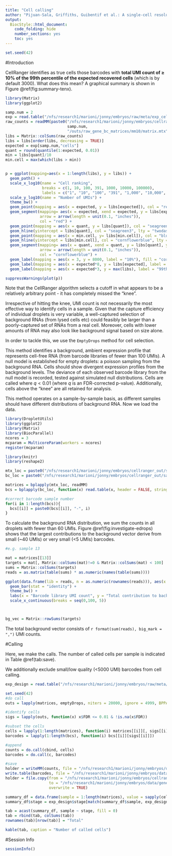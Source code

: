 ```yaml
---
title: "Cell calling"
author: "Pijuan-Sala, Griffiths, Guibentif et al.: A single-cell resolution molecular roadmap from mouse gastrulation to early organogenesis."
output:
  BiocStyle::html_document:
    code_folding: hide
    number_sections: yes
    toc: yes  
---
```


```r
set.seed(42)
```

#Introduction

CellRanger identifies as true cells those barcodes with **total UMI count of $\geq$ 10% of the 99th percentile of the expected recovered cells** (which is by default 3000). What does this mean? A graphical summary is shown in Figure \@ref(fig:summary-tenx).

```r
library(Matrix)
library(ggplot2)

samp.num = 2
exp = read.table("/nfs/research1/marioni/jonny/embryos/raw/meta/exp_cells.tab", sep = "\t", header = TRUE)
raw_counts = readMM(paste0("/nfs/research1/marioni/jonny/embryos/cellranger_out/sample_",
                           samp.num, 
                           "/outs/raw_gene_bc_matrices/mm10/matrix.mtx"))
libs = Matrix::colSums(raw_counts)
libs = libs[order(libs, decreasing = TRUE)]
expected = exp[samp.num,"cells"]
quant = round(quantile(1:expected, 0.01))
min = libs[quant]/10
min.cell = max(which(libs > min))


p = ggplot(mapping=aes(x = 1:length(libs), y = libs)) +
  geom_path() +
  scale_x_log10(name = "Cell ranking", 
                breaks = c(1, 10, 100, 391, 1000, 10000, 100000),
                labels = c("1", "10", "100", "391", "1,000", "10,000", "100,000")) +
  scale_y_log10(name = "Number of UMIs") +
  theme_bw() +
  geom_point(mapping = aes(x = expected, y = libs[expected]), col = "red", size = 2) +
  geom_segment(mapping= aes(x = expected, xend = expected, y = libs[expected], yend = libs[quant]),
               arrow = arrow(length = unit(0.1, "inches")),
               col = "red") +
  geom_point(mapping = aes(x = quant, y = libs[quant]), col = "seagreen4", size = 2) +
  geom_hline(yintercept = libs[quant], col = "seagreen3", lty = "twodash") +
  geom_point(mapping = aes(x = min.cell, y= libs[min.cell]), col = "blue", size = 2) +
  geom_hline(yintercept = libs[min.cell], col = "cornflowerblue", lty = "twodash") +
  geom_segment(mapping= aes(x = quant, xend = quant, y = libs[quant], yend = libs[min.cell]),
               arrow = arrow(length = unit(0.1, "inches")),
               col = "cornflowerblue") +
  geom_label(mapping = aes(x = 3, y = 8000, label = "10%"), fill = "cornflowerblue", alpha = 0.9) +
  geom_label(mapping = aes(x = expected*8, y = libs[expected], label = "Expected recovered"), fill = "pink", alpha = 0.9) +
  geom_label(mapping = aes(x = expected*3, y = max(libs), label = "99th %ile"), fill = "seagreen3", alpha = 0.9)

suppressWarnings(plot(p))

```

Note that the CellRanger algorithm selects a cutoff in what appears to be a relatively arbitrary point - it has completely missed the "knee". 

Irrespective of hitting the knee, UMI count is not necessarily the most effective way to identify cells in a sample. Given that the capture efficiency of individual droplets is very variable, a well-captured selection of background RNAs (from lysed cells etc) could feasibly be larger than a poorly-captured set of RNAs from a real cell. Moreover, cells with lower amounts of RNA may also look like background signal based on size alone.

In order to tackle this, we use the `EmptyDrops` method for cell selection.

This method identifies a background, ambient expression profile that represents cell-free RNA (from barcode libraries of fewer than 100 UMIs). A null model is established for empty droplets: a poisson sampling from the background RNA. Cells should show  divergent expression profiles from the background levels. The deviance of each observed barcode library from the null model is recorded, tested against simulated null distributions. Cells are called where $q<0.01$ (where $q$ is an FDR-corrected p-value).  Additionally, cells above the "knee" are all retained for analysis.

This method operates on a sample-by-sample basis, as different samples should have different distributions of background RNA. Now we load the data.

```r
library(DropletUtils)
library(ggplot2)
library(Matrix)
library(BiocParallel)
ncores = 3
mcparam = MulticoreParam(workers = ncores)
register(mcparam)

library(knitr)
library(reshape2)

mtx_loc = paste0("/nfs/research1/marioni/jonny/embryos/cellranger_out/sample_", 1:37, "/outs/raw_gene_bc_matrices/mm10/matrix_unswapped.mtx")
bc_loc = paste0("/nfs/research1/marioni/jonny/embryos/cellranger_out/sample_", 1:37, "/outs/raw_gene_bc_matrices/mm10/barcodes_unswapped.tsv")

matrices = bplapply(mtx_loc, readMM)
bcs = bplapply(bc_loc, function(x) read.table(x, header = FALSE, stringsAsFactors = FALSE)[,1])

#correct barcode sample number
for(i in 1:length(bcs)){
  bcs[[i]] = paste0(bcs[[i]], "-", i)
}


```

To calculate the background RNA distribution, we sum the counts in all droplets with fewer than 60 UMIs. Figure \@ref(fig:investigate-edrops) shows that the largest contributions to the background vector derive from small (~40 UMIs) or very small (<5 UMIs) barcodes.

```r

#e.g. sample 13

mat = matrices[[13]]
targets = mat[, Matrix::colSums(mat)!=0 & Matrix::colSums(mat) < 100]
sums = Matrix::colSums(targets)
reads = as.matrix(table(sums) * as.numeric(names(table(sums))))

ggplot(data.frame(lib = reads, n = as.numeric(rownames(reads))), aes(x = n, y= lib)) +
  geom_bar(stat = "identity") +
  theme_bw() +
  labs(x = "Barcode library UMI count", y = "Total contribution to background vector") +
  scale_x_continuous(breaks = seq(0,100, 5))



bg_vec = Matrix::rowSums(targets)


```

The total background vector consists of `r format(sum(reads), big_mark = ",")` UMI counts.

#Calling

Here, we make the calls. The number of called cells per sample is indicated in Table \@ref(tab:save).

We additionally exclude small/low quality (<5000 UMI) barcodes from cell calling.

```r

exp_design = read.table("/nfs/research1/marioni/jonny/embryos/raw/meta/sample_stage_map.csv", sep = ",", header = TRUE)

set.seed(42)
#do call
outs = lapply(matrices, emptyDrops, niters = 20000, ignore = 4999, BPPARAM = mcparam, lower = 100, retain = Inf)

```


```r
#identify cells
sigs = lapply(outs, function(x) x$FDR <= 0.01 & !is.na(x$FDR))

#subset the cells
cells = lapply(1:length(matrices), function(i) matrices[[i]][, sigs[[i]]])
barcodes = lapply(1:length(bcs), function(i) bcs[[i]][sigs[[i]]])

#append
counts = do.call(cbind, cells)
barcodes = do.call(c, barcodes)

```

```r
#save
holder = writeMM(counts, file = "/nfs/research1/marioni/jonny/embryos/data/raw_counts.mtx")
write.table(barcodes, file = "/nfs/research1/marioni/jonny/embryos/data/barcodes.tsv", col.names = FALSE, row.names = FALSE, quote = FALSE)
holder = file.copy(from = "/nfs/research1/marioni/jonny/embryos/cellranger_out/sample_1/outs/raw_gene_bc_matrices/mm10/genes.tsv", 
                   to = "/nfs/research1/marioni/jonny/embryos/data/genes.tsv",
                   overwrite = TRUE)

summary_df = data.frame(sample = 1:length(matrices), value = sapply(cells, ncol))
summary_df$stage = exp_design$stage[match(summary_df$sample, exp_design$sample)]

tab = acast(summary_df, sample ~ stage, fill = 0)
tab = rbind(tab, colSums(tab))
rownames(tab)[nrow(tab)] = "Total"

kable(tab, caption = "Number of called cells")

```


#Session Info
```r
sessionInfo()
```
